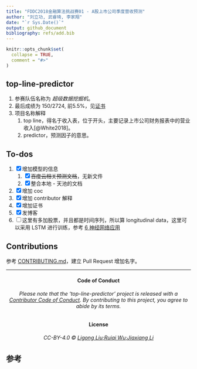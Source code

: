 ```yaml
---
title: "FDDC2018金融算法挑战赛01 - A股上市公司季度营收预测"
author: "刘立功, 武睿琦, 李家翔"
date: "`r Sys.Date()`"
output: github_document
bibliography: refs/add.bib
---
```


<!-- README.md is generated from README.Rmd. Please edit that file -->

```r
knitr::opts_chunk$set(
  collapse = TRUE,
  comment = "#>"
)
```
## top-line-predictor

1. 参赛队伍名称为 *超级数据挖掘机*。
1. 最后成绩为 150/2724, 前5.5%，见[证书](refs/certificate.pdf)
1. 项目名称解释
    1. top line，得名于收入表，位于开头，主要记录上市公司财务报表中的营业收入[@White2018]。
    1. predictor，预测因子的意思。


## To-dos

1. [x] 增加模型的信息
    1. [x] ~~百度云相关预测文档~~，无新文件
    1. [x] 整合本地 - 天池的文档
1. [x] 增加 coc
1. [x] 增加 contributor 解释
1. [x] 增加证书
1. [x] 发博客
1. [ ] 这里有多加股票，并且都是时间序列，所以算 longitudinal data，这里可以采用 LSTM 进行训练，参考
[6 神经网络应用](https://jiaxiangbu.github.io/learn_longitudinal_analysis/analysis/introduction-panel-data.html)

## Contributions

参考 [CONTRIBUTING.md](.github/CONTRIBUTING.md)，建立 Pull Request 增加名字。

-----

<h4 align="center">

**Code of Conduct**

</h4>

<h6 align="center">

Please note that the 'top-line-predictor' project is released with a
[Contributor Code of Conduct](CODE_OF_CONDUCT.md).
By contributing to this project, you agree to abide by its terms.

</h6>

<h4 align="center">

**License**

</h4>

<h6 align="center">

CC-BY-4.0 © [Ligong Liu;Ruiqi Wu;Jiaxiang Li](LICENSE.md)

</h6>


## 参考 {-}
